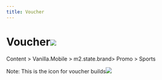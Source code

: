 ```yaml
---
title: Voucher
---
```


# **Voucher**![](https://res.cloudinary.com/dlfu36fiw/image/upload/v1712303927/builds/voucher/Voucher_i24hzp.jpg)

<Admonition type="note" title="SiteCore Path">
  Content > Vanilla.Mobile > m2.state.brand> Promo > Sports

  Note: This is the icon for voucher builds![](https://res.cloudinary.com/dlfu36fiw/image/upload/v1712304296/builds/voucher/icon_xgza6r.jpg)
</Admonition>
